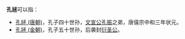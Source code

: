 '''孔拯'''可以指：
* [[孔拯_(唐朝)|孔拯 (唐朝)]]，孔子四十世孙，[[文宣公|文宣公]][[孔振|孔振]]之弟，唐僖宗中和三年状元。
* [[孔拯_(金朝)|孔拯 (金朝)]]，孔子五十世孙，后袭封[[衍圣公|衍圣公]]。

{{消歧义|Cat=二字孔姓人名消歧義}}